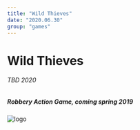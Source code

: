 ```yaml
---
title: "Wild Thieves"
date: "2020.06.30"
group: "games"
---
```


# Wild Thieves
###### TBD 2020
##### Robbery Action Game, coming spring 2019

![logo](../assets/img/wt.gif)